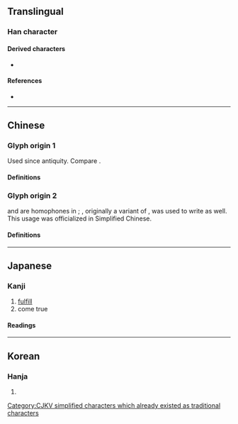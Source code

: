 {{also|葉}}
{{character info/new}}
==Translingual==

===Han character===
{{Han char|rn=30|rad=口|as=02|sn=5|four=|canj=RJ|ids=⿰口十}}

====Derived characters====
* {{l|mul|[[𭈍]]}}

====References====
* {{Han ref|kx=0174.010|dkj=03255|dj=0385.060|hdz=10568.020|uh=53F6|ud=21494}}

[[Category:CJKV simplified characters which already existed as traditional characters]]

----

==Chinese==

===Glyph origin 1===
{{Han etym}}
Used since antiquity. Compare {{m|zh|旪}}.

{{etystub|zh}} <!--but why 口 + 十? (it seems like 教育部異體字字典 has the answer)--> <!--Also, what is there to compare with etymologically at the Chinese section of the entry for 旪? They are both variant forms of 協, so perhaps the comparison should be at the end of Definitions instead. (December 2017) -->

====Definitions====
{{zh-see|協|v}}

===Glyph origin 2===
{{l|zh|協}} and {{l|zh|葉}} are homophones in {{etyl|wuu|-}}; {{l|zh|叶}}, originally a variant of {{l|zh|協}}, was used to write {{l|zh|葉}} as well. This usage was officialized in Simplified Chinese.

====Definitions====
{{zh-see|葉|sv}}

----

==Japanese==

===Kanji===
{{ja-kanji|grade=|rs=口02}}

# [[fulfill]]
# come true

====Readings====
{{ja-readings
|goon=ぎょう
|kanon=きょう
|kun=かな-う<かな-ふ
}}

----

==Korean==

===Hanja===
{{ko-hanja|hangeul=협|mr=hyŏp}}

# {{defn|lang=ko|sort=口02}}